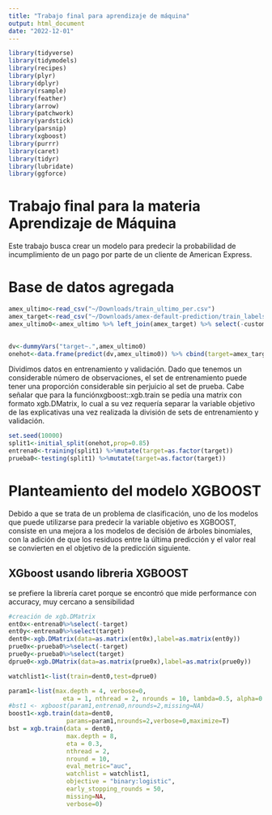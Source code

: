 ```yaml
---
title: "Trabajo final para aprendizaje de máquina"
output: html_document
date: "2022-12-01"
---
```

```r
library(tidyverse)
library(tidymodels)
library(recipes)
library(plyr)
library(dplyr)
library(rsample)
library(feather)
library(arrow)
library(patchwork)
library(yardstick)
library(parsnip)
library(xgboost)
library(purrr)
library(caret)
library(tidyr)
library(lubridate)
library(ggforce)
```
# Trabajo final para la materia Aprendizaje de Máquina

Este trabajo busca crear un modelo para predecir la probabilidad de incumplimiento de un pago por parte de un cliente de American Express. 


# Base de datos agregada
```r
amex_ultimo<-read_csv("~/Downloads/train_ultimo_per.csv")
amex_target<-read_csv("~/Downloads/amex-default-prediction/train_labels.csv")
amex_ultimo0<-amex_ultimo %>% left_join(amex_target) %>% select(-customer_ID,-D_87) %>% mutate(B_30=as.
                                                                                               tor(B_30), B_38=as.factor(B_38), D_114=as.factor(D_114), D_117=as.factor(D_117), D_120=as.factor(D_120), D_126=as.factor(D_126),  D_68=as.factor(D_68))

dv<-dummyVars("target~.",amex_ultimo0)
onehot<-data.frame(predict(dv,amex_ultimo0)) %>% cbind(target=amex_target$target)
```

Dividimos datos en entrenamiento y validación. Dado que tenemos un considerable número de observaciones, el set de entrenamiento puede tener una proporción considerable sin perjuicio al set de prueba. Cabe señalar que para la funciónxgboost::xgb.train se pedía una matrix con formato xgb.DMatrix, lo cual a su vez requería separar la variable objetivo de las explicativas una vez realizada la división de sets de entrenamiento y validación.

```r
set.seed(10000)
split1<-initial_split(onehot,prop=0.85)
entrena0<-training(split1) %>%mutate(target=as.factor(target))
prueba0<-testing(split1) %>%mutate(target=as.factor(target))

```


# Planteamiento del modelo XGBOOST

Debido a que se trata de un problema de clasificación, uno de los modelos que puede utilizarse para predecir la variable objetivo es XGBOOST, consiste en una mejora a los modelos de decisión de árboles binomiales, con la adición de que los residuos entre la última predicción y el valor real se convierten en el objetivo de la predicción siguiente.

## XGboost usando libreria XGBOOST
se prefiere la librería caret porque se encontró que mide performance con accuracy, muy cercano a sensibilidad

```r
#creación de xgb.DMatrix
ent0x<-entrena0%>%select(-target)
ent0y<-entrena0%>%select(target)
dent0<-xgb.DMatrix(data=as.matrix(ent0x),label=as.matrix(ent0y))
prue0x<-prueba0%>%select(-target)
prue0y<-prueba0%>%select(target)
dprue0<-xgb.DMatrix(data=as.matrix(prue0x),label=as.matrix(prue0y))

watchlist1<-list(train=dent0,test=dprue0)

param1<-list(max.depth = 4, verbose=0,
               eta = 1, nthread = 2, nrounds = 10, lambda=0.5, alpha=0.5)
#bst1 <- xgboost(param1,entrena0,nrounds=2,missing=NA)
boost1<-xgb.train(data=dent0,
                params=param1,nrounds=2,verbose=0,maximize=T)
bst = xgb.train(data = dent0, 
                max.depth = 8, 
                eta = 0.3, 
                nthread = 2, 
                nround = 10, 
                eval_metric="auc",
                watchlist = watchlist1, 
                objective = "binary:logistic", 
                early_stopping_rounds = 50,
                missing=NA,
                verbose=0)
```

